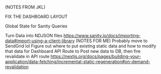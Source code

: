 (NOTES FROM JKL)


FIX THE DASHBOARD LAYOUT

Global State for Sanity Queries


Turn Data into NDJSON files
https://www.sanity.io/docs/importing-data#import-using-a-client-library
(NOTES FOR ME)
Probably move to SendGrid lol
Figure out where to put existing static data and how to modify that data for Dashboard
API Route to Post new data to DB, then fire revalidate in API route
https://nextjs.org/docs/pages/building-your-application/data-fetching/incremental-static-regeneration#on-demand-revalidation